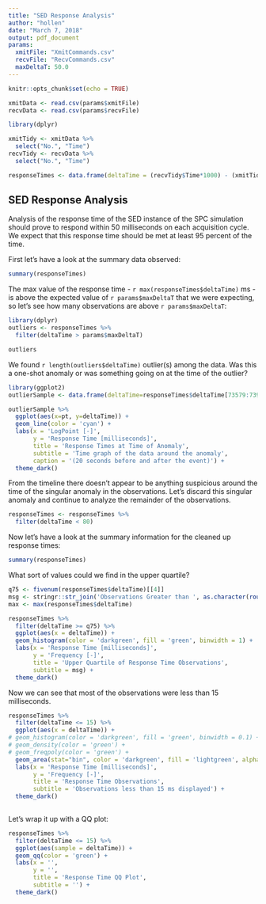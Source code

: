 ```yaml
---
title: "SED Response Analysis"
author: "hollen"
date: "March 7, 2018"
output: pdf_document
params:
  xmitFile: "XmitCommands.csv"
  recvFile: "RecvCommands.csv"
  maxDeltaT: 50.0
---
```


```r
knitr::opts_chunk$set(echo = TRUE)

xmitData <- read.csv(params$xmitFile)
recvData <- read.csv(params$recvFile)
```

```r
library(dplyr)

xmitTidy <- xmitData %>%
  select("No.", "Time")
recvTidy <- recvData %>%
  select("No.", "Time")

responseTimes <- data.frame(deltaTime = (recvTidy$Time*1000) - (xmitTidy$Time*1000))
```

## SED Response Analysis

Analysis of the response time of the SED instance of the SPC simulation should prove to respond within 50 milliseconds on each acquisition cycle.   We expect that this response time should be met at least 95 percent of the time.

First let's have a look at the summary data observed:

```r
summary(responseTimes)
```

The max value of the response time - `r max(responseTimes$deltaTime)` ms - is above the expected value of  `r params$maxDeltaT` that we were expecting, so let's see how many observations are above `r params$maxDeltaT`:

```r
library(dplyr)
outliers <- responseTimes %>%
  filter(deltaTime > params$maxDeltaT)
```

```r
outliers
```

We found `r length(outliers$deltaTime)` outlier(s) among the data.  Was this a one-shot anomaly or was something going on at the time of the outlier?

```r
library(ggplot2)
outlierSample <- data.frame(deltaTime=responseTimes$deltaTime[73579:73979],pt=c(1:401))
```

```r
outlierSample %>%
  ggplot(aes(x=pt, y=deltaTime)) + 
  geom_line(color = 'cyan') + 
  labs(x = 'LogPoint [-]',
       y = 'Response Time [milliseconds]',
       title = 'Response Times at Time of Anomaly',
       subtitle = 'Time graph of the data around the anomaly',
       caption = '(20 seconds before and after the event)') +
  theme_dark()

```

From the timeline there doesn't appear to be anything suspicious around the time of the singular anomaly in the observations.  Let's discard this singular anomaly and continue to analyze the remainder of the observations.

```r
responseTimes <- responseTimes %>%
  filter(deltaTime < 80)
```

Now let's have a look at the summary information for the cleaned up response times:

```r
summary(responseTimes)
```

What sort of values could we find in the upper quartile?

```r
q75 <- fivenum(responseTimes$deltaTime)[[4]]
msg <- stringr::str_join('Observations Greater than ', as.character(round(q75,2)), ' milliseconds')
max <- max(responseTimes$deltaTime)

responseTimes %>%
  filter(deltaTime >= q75) %>%
  ggplot(aes(x = deltaTime)) + 
  geom_histogram(color = 'darkgreen', fill = 'green', binwidth = 1) + 
  labs(x = 'Response Time [milliseconds]',
       y = 'Frequency [-]',
       title = 'Upper Quartile of Response Time Observations',
       subtitle = msg) +
  theme_dark()
```

Now we can see that most of the observations were less than 15 milliseconds.

```r
responseTimes %>%
  filter(deltaTime <= 15) %>%
  ggplot(aes(x = deltaTime)) + 
# geom_histogram(color = 'darkgreen', fill = 'green', binwidth = 0.1) + 
# geom_density(color = 'green') + 
# geom_freqpoly(color = 'green') + 
  geom_area(stat="bin", color = 'darkgreen', fill = 'lightgreen', alpha = 0.25) + 
  labs(x = 'Response Time [milliseconds]',
       y = 'Frequency [-]',
       title = 'Response Time Observations',
       subtitle = 'Observations less than 15 ms displayed') +
  theme_dark()
  
```

Let's wrap it up with a QQ plot:

```r
responseTimes %>%
  filter(deltaTime <= 15) %>%
  ggplot(aes(sample = deltaTime)) + 
  geom_qq(color = 'green') + 
  labs(x = '',
       y = '',
       title = 'Response Time QQ Plot',
       subtitle = '') +
  theme_dark()
  

```

